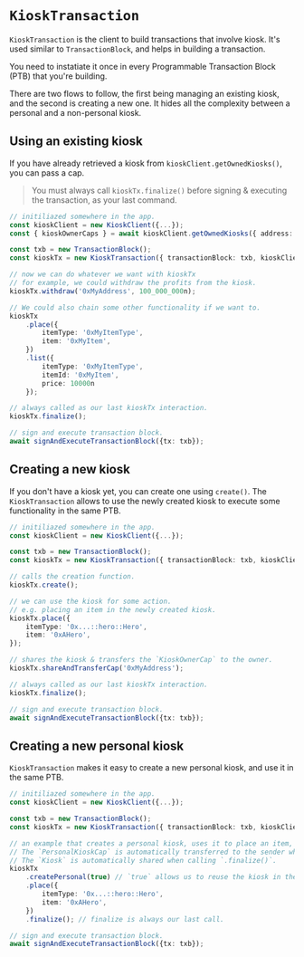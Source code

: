 # `KioskTransaction`

`KioskTransaction` is the client to build transactions that involve kiosk. It's used similar to
`TransactionBlock`, and helps in building a transaction.

You need to instatiate it once in every Programmable Transaction Block (PTB) that you're building.

There are two flows to follow, the first being managing an existing kiosk, and the second is
creating a new one. It hides all the complexity between a personal and a non-personal kiosk.

## Using an existing kiosk

If you have already retrieved a kiosk from `kioskClient.getOwnedKiosks()`, you can pass a cap.

> You must always call `kioskTx.finalize()` before signing & executing the transaction, as your last
> command.

```typescript
// initiliazed somewhere in the app.
const kioskClient = new KioskClient({...});
const { kioskOwnerCaps } = await kioskClient.getOwnedKiosks({ address: '0xMyAddress'});

const txb = new TransactionBlock();
const kioskTx = new KioskTransaction({ transactionBlock: txb, kioskClient, cap: kioskOwnerCaps[0] });

// now we can do whatever we want with kioskTx
// for example, we could withdraw the profits from the kiosk.
kioskTx.withdraw('0xMyAddress', 100_000_000n);

// We could also chain some other functionality if we want to.
kioskTx
    .place({
        itemType: '0xMyItemType',
        item: '0xMyItem',
    })
    .list({
        itemType: '0xMyItemType',
        itemId: '0xMyItem',
        price: 10000n
    });

// always called as our last kioskTx interaction.
kioskTx.finalize();

// sign and execute transaction block.
await signAndExecuteTransactionBlock({tx: txb});
```

## Creating a new kiosk

If you don't have a kiosk yet, you can create one using `create()`. The `KioskTransaction` allows to
use the newly created kiosk to execute some functionality in the same PTB.

```typescript
// initiliazed somewhere in the app.
const kioskClient = new KioskClient({...});

const txb = new TransactionBlock();
const kioskTx = new KioskTransaction({ transactionBlock: txb, kioskClient });

// calls the creation function.
kioskTx.create();

// we can use the kiosk for some action.
// e.g. placing an item in the newly created kiosk.
kioskTx.place({
    itemType: '0x...::hero::Hero',
    item: '0xAHero',
});

// shares the kiosk & transfers the `KioskOwnerCap` to the owner.
kioskTx.shareAndTransferCap('0xMyAddress');

// always called as our last kioskTx interaction.
kioskTx.finalize();

// sign and execute transaction block.
await signAndExecuteTransactionBlock({tx: txb});
```

## Creating a new personal kiosk

`KioskTransaction` makes it easy to create a new personal kiosk, and use it in the same PTB.

```typescript
// initiliazed somewhere in the app.
const kioskClient = new KioskClient({...});

const txb = new TransactionBlock();
const kioskTx = new KioskTransaction({ transactionBlock: txb, kioskClient });

// an example that creates a personal kiosk, uses it to place an item, and shares it.
// The `PersonalKioskCap` is automatically transferred to the sender when calling `.finalize()`.
// The `Kiosk` is automatically shared when calling `.finalize()`.
kioskTx
    .createPersonal(true) // `true` allows us to reuse the kiosk in the same PTB. If we pass false, we can only call `kioskTx.finalize()`.
    .place({
        itemType: '0x...::hero::Hero',
        item: '0xAHero',
    })
    .finalize(); // finalize is always our last call.

// sign and execute transaction block.
await signAndExecuteTransactionBlock({tx: txb});
```
